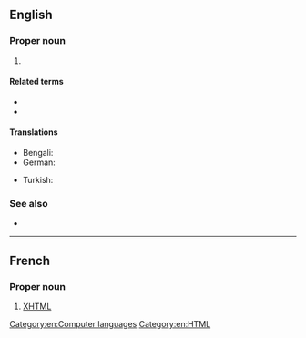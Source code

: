 ==English==
{{wikipedia}}

===Proper noun===
{{en-proper noun}}

# {{initialism of|{{w|Extensible Hypertext Markup Language}}|dot=|lang=en}} {{gloss|a reformulation of [[HTML]] as an [[XML]] application.}}

====Related terms====
* {{l|en|HTML}}
* {{l|en|XML}}

====Translations====
{{trans-top|XHTML}}
* Bengali: {{t|bn|এক্সএইচটিএমএল|tr=eks-eic-ţi-em-el|sc=Beng}}
* German: {{t+|de|XHTML|n}}
{{trans-mid}}
* Turkish: {{t+|tr|XHTML}}
{{trans-bottom}}

===See also===
* {{l|en|SGML}}

[[Category:en:Computer languages]]
[[Category:en:HTML]]

----

==French==

===Proper noun===
{{fr-proper noun}}

# [[XHTML#English|XHTML]]